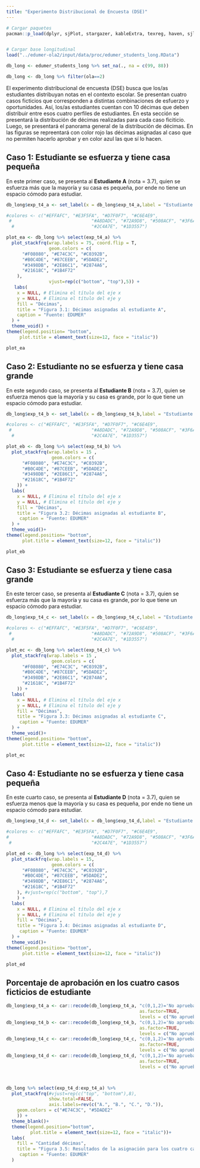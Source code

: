 ```yaml
---
title: "Experimento Distribucional de Encuesta (DSE)"
---
```


```r

# Cargar paquetes
pacman::p_load(dplyr, sjPlot, stargazer, kableExtra, texreg, haven, sjlabelled, ggplot2, summarytools, ggtext, ggpubr, hrbrthemes, tidyr, stringr, sjmisc, ggalluvial, shadowtext)


# Cargar base longitudinal
load("../edumer-ola2/input/data/proc/edumer_students_long.RData")

db_long <- edumer_students_long %>% set_na(., na = c(99, 88)) 

db_long <- db_long %>% filter(ola==2)

```

El experimento distribucional de encuesta (DSE) busca que los/as estudiantes distribuyan notas en el contexto escolar. Se presentan cuatro casos ficticios que corresponden a distintas combinaciones de esfuerzo y oportunidades. Así, los/as estudiantes cuentan con 10 décimas que deben distribuir entre esos cuatro perfiles de estudiantes. En esta sección se presentará la distribución de décimas realizadas para cada caso ficiticio. Luego, se presentará el panorama general de la distribución de décimas. En las figuras se repreentará con color rojo las décimas asignadas al caso que no permiten hacerlo aprobar y en color azul las que sí lo hacen. 


## Caso 1: Estudiante se esfuerza y tiene casa pequeña

En este primer caso, se presenta al **Estudiante A** (nota = 3.7), quien se esfuerza más que la mayoría y su casa es pequeña, por ende no tiene un espacio cómodo para estudiar.

```r

db_long$exp_t4_a <- set_label(x = db_long$exp_t4_a,label = "Estudiante A (nota = 3.7) Se esfuerza más que la mayoría - Su casa es pequeña, no tiene un espacio cómodo para estudiar")

#colores <- c("#EFFAFC", "#E3F5FA", "#D7F0F7", "#C6E4E9",
 #                              "#A8DADC", "#72A9D8", "#508ACF", "#3F6AB4",
  #                             "#2C4A7E", "#1D3557")

plot_ea <- db_long %>% select(exp_t4_a) %>% 
  plot_stackfrq(wrap.labels = 75, coord.flip = T, 
                geom.colors = c(
      "#F08080", "#E74C3C", "#C0392B", 
      "#B0C4DE", "#87CEEB", "#5DADE2", 
      "#3498DB", "#2E86C1", "#2874A6", 
      "#21618C", "#1B4F72"
    ),
                vjust=rep(c("bottom", "top"),5)) +
   labs(
    x = NULL, # Elimina el título del eje x
    y = NULL, # Elimina el título del eje y
    fill = "Décimas",
    title = "Figura 3.1: Décimas asignadas al estudiante A",
    caption = "Fuente: EDUMER"
  ) +
  theme_void() +
theme(legend.position= "bottom",
     plot.title = element_text(size=12, face = "italic"))

plot_ea

```

## Caso 2: Estudiante no se esfuerza y tiene casa grande

En este segundo caso, se presenta al **Estudiante B** (nota = 3.7), quien se esfuerza menos que la mayoría y su casa es grande, por lo que tiene un espacio cómodo para estudiar.

```r

db_long$exp_t4_b <- set_label(x = db_long$exp_t4_b,label = "Estudiante B (nota = 3.7) Se esfuerza menos que la mayoría - Su casa es grande, tiene un espacio cómodo para estudiar")

#colores <- c("#EFFAFC", "#E3F5FA", "#D7F0F7", "#C6E4E9",
 #                              "#A8DADC", "#72A9D8", "#508ACF", "#3F6AB4",
  #                             "#2C4A7E", "#1D3557")

plot_eb <- db_long %>% select(exp_t4_b) %>% 
  plot_stackfrq(wrap.labels = 15 ,
                 geom.colors = c(
      "#F08080", "#E74C3C", "#C0392B", 
      "#B0C4DE", "#87CEEB", "#5DADE2", 
      "#3498DB", "#2E86C1", "#2874A6", 
      "#21618C", "#1B4F72"
    )) +
  labs(
    x = NULL, # Elimina el título del eje x
    y = NULL, # Elimina el título del eje y
    fill = "Décimas",
    title = "Figura 3.2: Décimas asignadas al estudiante B",
     caption = "Fuente: EDUMER"
  ) +
  theme_void()+
theme(legend.position= "bottom",
      plot.title = element_text(size=12, face = "italic"))

plot_eb
```

## Caso 3: Estudiante se esfuerza y tiene casa grande

En este tercer caso, se presenta al **Estudiante C** (nota = 3.7), quien se esfuerza más que la mayoría y su casa es grande, por lo que tiene un espacio cómodo para estudiar.

```r

db_long$exp_t4_c <- set_label(x = db_long$exp_t4_c,label = "Estudiante C (nota = 3.7) Se esfuerza más que la mayoría - Su casa es grande, tiene un espacio cómodo para estudiar. Décimas a regalar:")

#colores <- c("#EFFAFC", "#E3F5FA", "#D7F0F7", "#C6E4E9",
 #                              "#A8DADC", "#72A9D8", "#508ACF", "#3F6AB4",
  #                             "#2C4A7E", "#1D3557")

plot_ec <- db_long %>% select(exp_t4_c) %>% 
  plot_stackfrq(wrap.labels = 15 ,
                 geom.colors = c(
      "#F08080", "#E74C3C", "#C0392B", 
      "#B0C4DE", "#87CEEB", "#5DADE2", 
      "#3498DB", "#2E86C1", "#2874A6", 
      "#21618C", "#1B4F72"
    )) +
  labs(
    x = NULL, # Elimina el título del eje x
    y = NULL, # Elimina el título del eje y
    fill = "Décimas",
    title = "Figura 3.3: Décimas asignadas al estudiante C",
     caption = "Fuente: EDUMER"
  ) +
  theme_void()+
theme(legend.position= "bottom",
      plot.title = element_text(size=12, face = "italic"))

plot_ec
```

## Caso 4: Estudiante no se esfuerza y tiene casa pequeña

En este cuarto caso, se presenta al **Estudiante D** (nota = 3.7), quien se esfuerza menos que la mayoría y su casa es pequeña, por ende no tiene un espacio cómodo para estudiar.

```r

db_long$exp_t4_d <- set_label(x = db_long$exp_t4_d,label = "Estudiante D (nota = 3.7) Se esfuerza menos que la mayoría - Su casa es pequeña, no tiene un espacio cómodo para estudiar. Décimas a regalar:")

#colores <- c("#EFFAFC", "#E3F5FA", "#D7F0F7", "#C6E4E9",
#                               "#A8DADC", "#72A9D8", "#508ACF", "#3F6AB4",
 #                              "#2C4A7E", "#1D3557")

plot_ed <- db_long %>% select(exp_t4_d) %>% 
  plot_stackfrq(wrap.labels = 15,
                 geom.colors = c(
      "#F08080", "#E74C3C", "#C0392B", 
      "#B0C4DE", "#87CEEB", "#5DADE2", 
      "#3498DB", "#2E86C1", "#2874A6", 
      "#21618C", "#1B4F72"
    ), #vjust=rep(c("bottom", "top"),7
    ) +
  labs(
    x = NULL, # Elimina el título del eje x
    y = NULL, # Elimina el título del eje y
    fill = "Décimas",
    title = "Figura 3.4: Décimas asignadas al estudiante D",
     caption = "Fuente: EDUMER"
  ) +
  theme_void()+
theme(legend.position= "bottom",
      plot.title = element_text(size=12, face = "italic"))

plot_ed
```

## Porcentaje de aprobación en los cuatro casos ficticios de estudiante
```r
db_long$exp_t4_a <- car::recode(db_long$exp_t4_a, "c(0,1,2)='No aprueba'; else='Aprueba'",
                                                  as.factor=TRUE,
                                                  levels = c("No aprueba", "Aprueba"))
db_long$exp_t4_b <- car::recode(db_long$exp_t4_b, "c(0,1,2)='No aprueba'; else='Aprueba'",
                                                  as.factor=TRUE,
                                                  levels = c("No aprueba", "Aprueba"))
db_long$exp_t4_c <- car::recode(db_long$exp_t4_c, "c(0,1,2)='No aprueba'; else='Aprueba'",
                                                  as.factor=TRUE,
                                                  levels = c("No aprueba", "Aprueba"))
db_long$exp_t4_d <- car::recode(db_long$exp_t4_d, "c(0,1,2)='No aprueba'; else='Aprueba'",
                                                  as.factor=TRUE,
                                                  levels = c("No aprueba", "Aprueba"))



db_long %>% select(exp_t4_d:exp_t4_a) %>% 
  plot_stackfrq(#vjust=rep(c("top", "bottom"),8),
                show.total=FALSE,
                axis.labels=rev(c("A.", "B.", "C.", "D.")),
    geom.colors = c("#E74C3C", "#5DADE2"
    )) +
  theme_blank()+
  theme(legend.position="bottom",
         plot.title = element_text(size=12, face = "italic"))+
  labs(
    fill = "Cantidad décimas",
    title = "Figura 3.5: Resultados de la asignación para los cuatro casos de estudiante",
     caption = "Fuente: EDUMER"
  )


```
